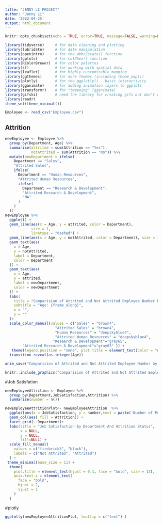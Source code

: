 ```yaml
---
title: "JENNY LI PROJECT"
author: "Jenny Li"
date: '2022-04-25'
output: html_document
---
```

```r
knitr::opts_chunk$set(echo = TRUE, error=TRUE, message=FALSE, warning=FALSE)
```

```r
library(tidyverse)     # for data cleaning and plotting
library(lubridate)     # for date manipulation
library(openintro)     # for the abbr2state() function
library(gplots)        # for col2hex() function
library(RColorBrewer)  # for color palettes
library(sf)            # for working with spatial data
library(leaflet)       # for highly customizable mapping
library(ggthemes)      # for more themes (including theme_map())
library(plotly)        # for the ggplotly() - basic interactivity
library(gganimate)     # for adding animation layers to ggplots
library(transformr)    # for "tweening" (gganimate)
library(gifski)        # need the library for creating gifs but don't need to load each tim
library(readr)
theme_set(theme_minimal())
```

```r
Employee <- read_csv("Employee.csv")
```

## Attrition
```r
newEmployee <- Employee %>%
  group_by(Department, Age) %>%
  summarise(attrited = sum(Attrition == "Yes"),
            notAttrited = sum(Attrition == "No")) %>%
  mutate(newDepartment = ifelse(
    Department == "Sales",
    "Attrited Sales",
    ifelse(
      Department == "Human Resources",
      "Attrited Human Resources",
      ifelse(
        Department == "Research & Development",
        "Attrited Research & Development",
        "NA"
      )
    )
  ))
newEmployee %>%
  ggplot() +
  geom_line(aes(x = Age, y = attrited, color = Department),
            size = 1,
            linetype = "dashed") +
  geom_line(aes(x = Age, y = notAttrited, color = Department), size = 1) +
  geom_text(aes(
    x = Age,
    y = notAttrited,
    label = Department,
    color = Department
  )) +
  geom_text(aes(
    x = Age,
    y = attrited,
    label = newDepartment,
    color = newDepartment
  )) +
  labs(
    title = "Comparision of Attrited and Not Attrited Employee Number by Department over Age",
    subtitle = "Age: {frame_along}",
    x = "",
    y = ""
  )+
  scale_color_manual(values = c("Sales" = "brown4",
                       "Attrited Sales" = "brown4",
                       "Human Resources" = "deepskyblue4",
                       "Attrited Human Resources" = "deepskyblue4",
                      "Research & Development"="gray65",
        "Attrited Research & Development"="gray65" )) +
   theme(legend.position = "none", plot.title = element_text(color = "#006bb3", size=12),plot.subtitle = element_text(color = "#006bb3"))+
  transition_reveal(as.integer(Age))
```
```r
anim_save("Comparision of Attrited and Not Attrited Employee Number by Department over Age.gif")
```

```r
knitr::include_graphics("Comparision of Attrited and Not Attrited Employee Number by Department over Age.gif")
```

#Job Satisfation
```r
newEmployeeAttrition <- Employee %>%
  group_by(Department,JobSatisfaction,Attrition) %>%
  summarise(number = n())

newEmployeeAttritionPlot<- newEmployeeAttrition  %>% 
  ggplot(aes(x = JobSatisfaction, y = number,text = paste('Number of People :', number)) )+
  geom_col(aes( fill = Attrition)) +
  facet_grid(.~Department)+
  labs(title = "Job Satisfaction by Department And Attrition Status",
       x = NULL,
       y = NULL,
       fill=NULL) +
  scale_fill_manual(
    values = c("firebrick3", "black"),
    labels = c("Not Attrited", "Attrited")
  ) +
 theme_minimal(base_size = 11) +
  theme(
    plot.title = element_text(hjust = 0.1, face = "bold", size = 12),
    axis.text.x = element_text(
      face = "bold",
      hjust = 2,
      vjust = 2
    )
  )


```

#plotly
```r
ggplotly(newEmployeeAttritionPlot, tooltip = c("text") )
```

